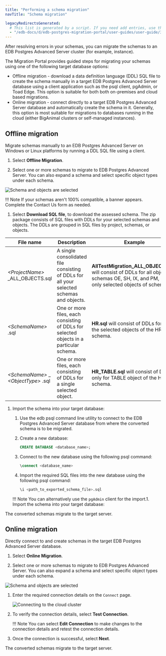 ```yaml
---
title: "Performing a schema migration"
navTitle: "Schema migration"

legacyRedirectsGenerated:
  # This list is generated by a script. If you need add entries, use the `legacyRedirects` key.
  - "/edb-docs/d/edb-postgres-migration-portal/user-guides/user-guide/3.0.1/mp_schema_migration.html"
---
```


<div id="mp_schema_migration" class="registered_link"></div>


After resolving errors in your schemas, you can migrate the schemas to an EDB Postgres Advanced Server cluster (for example, instance).

The Migration Portal provides guided steps for migrating your schemas using one of the following target database options:

-   Offline migration - download a data definition language (DDL) SQL file to create the schema manually in a target EDB Postgres Advanced Server database using a client application such as the psql client, pgAdmin, or Toad Edge. This option is suitable for both both on-premises and cloud based migrations.
-   Online migration - connect directly to a target EDB Postgres Advanced Server database and automatically create the schema in it. Generally, this option is most suitable for migrations to databases running in the cloud (either BigAnimal clusters or self-managed instances).

<div id="existing_on_premises_edb_advanced_server" class="registered_link"></div>

## Offline migration

Migrate schemas manually to an EDB Postgres Advanced Server on Windows or Linux platforms by running a DDL SQL file using a client.

1. Select **Offline Migration**.

1. Select one or more schemas to migrate to EDB Postgres Advanced Server. You can also expand a schema and select specific object types under each schema.
 
 ![Schema and objects are selected](../images/schema_object_selection.png)

 !!! Note
     If your schemas aren't 100% compatible, a banner appears. Complete the Contact Us form as needed.

1. Select **Download SQL file**, to download the assessed schema. The zip package consists of SQL files with DDLs for your selected schemas and objects. The DDLs are grouped in SQL files by project, schemas, or objects.

 | File name                              | Description                                                                              | Example                                                                         |
 |------------------------------------------------|------------------------------------------------------------------------------------------|---------------------------------------------------------------------------------|
 | *&lt;ProjectName>* _ALL_OBJECTS.sql            | A single consolidated file consisting of DDLs for all your selected schemas and objects. | **AllTestMigration_ALL_OBJECTS.sql** will consist of DDLs for all objects of schemas OE, SH, IX, and PM, and only selected objects of schema HR.                                                                            |
 | *&lt;SchemaName>* .sql                         | One or more files, each consisting of DDLs for selected objects in a particular schema.  | **HR.sql**  will consist of DDLs for all the selected objects of the HR schema. |
 | *&lt;SchemaName>* &#95; *&lt;ObjectType>* .sql | One or more files, each consisting of DDLs for a single selected object.                 | **HR_TABLE.sql**  will consist of DDLs only for TABLE object of the HR schema. |

1. Import the schema into your target database:

   1. Use the edb psql command line utility to connect to the EDB Postgres Advanced Server database from where the converted schema is to be migrated. 

   1. Create a new database:

      ```SQL
      CREATE DATABASE <database_name>;
      ```

   1. Connect to the new database using the following psql command:

      ```SQL
      \connect <database_name>
      ```

   1. Import the required SQL files into the new database using the following psql command:

      ```SQL
      \i <path_to_exported_schema_file>.sql
      ```

     !!! Note
     You can alternatively use the `pgAdmin` client for the import.1. Import the schema into your target database:

The converted schemas migrate to the target server.


<div id="new_on_premises_edb_advanced_server" class="registered_link"></div>

## Online migration

Directly connect to and create schemas in the target EDB Postgres Advanced Server database.

1. Select **Online Migration**.

1. Select one or more schemas to migrate to EDB Postgres Advanced Server. You can also expand a schema and select specific object types under each schema.
 
 ![Schema and objects are selected](../images/schema_object_selection.png)

1. Enter the required connection details on the `Connect` page.

    ![Connecting to the cloud cluster](../images/mp_migrate_cloud_connection_updated.png)

1. To verify the connection details, select **Test Connection**.

    !!! Note
    You can select **Edit Connection** to make changes to the connection details and retest the connection details.

1. Once the connection is successful, select **Next**.

The converted schemas migrate to the target server.


